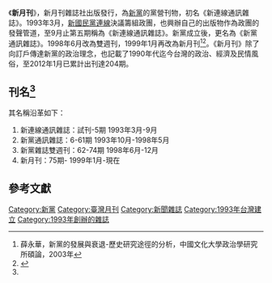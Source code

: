 {{Infobox Newspaper
| name = 新月刊<br /><font size="-1"> New Party Magazine</font>
| image = 
| caption =
| type = 月刊
| format =
| owners = 新月刊雜誌社
| chiefeditor =
| foundation = 1993年3月試刊號
| political = 
| language = 中文
| price = 一年[[新臺幣|新臺幣]]1000元
| headquarters ={{ROC}}[[臺北市|臺北市]]松山區光復南路65號4樓<br>（新黨全國委員會）
| circulation = 
| website = 
}}

《'''新月刊'''》，新月刊雜誌社出版發行，為[[新黨|新黨]]的黨營刊物，初名《新連線通訊雜誌》。1993年3月，[[新國民黨連線|新國民黨連線]]決議籌組政團，也興辦自己的出版物作為政團的發聲管道，至9月止第五期稱為《新連線通訊雜誌》。新黨成立後，更名為《新黨通訊雜誌》。1998年6月改為雙週刊，1999年1月再改為新月刊<ref name="薛永華">薛永華，新黨的發展與衰退-歷史研究途徑的分析，中國文化大學政治學研究所碩論，2003年</ref><ref>{{Cite web |url=http://readopac1.ncl.edu.tw/nclJournal/search/guide/detail.jsp?mark=basic&dtdId=000075&sysId=0006503687&la=ch |title=國家圖書館 中華民國期刊出版指南系統 |access-date=2010-11-23 |archive-date=2016-03-04 |archive-url=https://web.archive.org/web/20160304102535/http://readopac1.ncl.edu.tw/nclJournal/search/guide/detail.jsp?mark=basic&dtdId=000075&sysId=0006503687&la=ch |dead-url=no }}</ref>。《新月刊》除了向訂戶傳達新黨的政治理念，也記載了1990年代迄今台灣的政治、經濟及民情風俗，至2012年1月已累計出刊達204期。

==刊名<ref name="薛永華"/>==
其名稱沿革如下：
#新連線通訊雜誌：試刊-5期 1993年3月-9月
#新黨通訊雜誌：6-61期 1993年10月-1998年5月
#新黨雜誌雙週刊：62-74期 1998年6月-12月
#新月刊：75期-  1999年1月-現在
==參考文獻==
{{reflist}}

{{台灣小作品}}
[[Category:新黨|Category:新黨]]
[[Category:臺灣月刊|Category:臺灣月刊]]
[[Category:新聞雜誌|Category:新聞雜誌]]
[[Category:1993年台灣建立|Category:1993年台灣建立]]
[[Category:1993年創辦的雜誌|Category:1993年創辦的雜誌]]